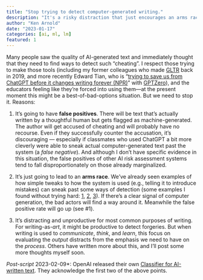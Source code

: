 ```yaml
---
title: "Stop trying to detect computer-generated writing."
description: "It's a risky distraction that just encourages an arms race."
author: "Ken Arnold"
date: "2023-01-17"
categories: [ai, ml, lm]
featured: 1
---
```


Many people saw the quality of AI-generated text and immediately thought that they need to find ways to detect such "cheating". I respect those trying to make those tools (including my former colleagues who made [GLTR](http://gltr.io/) back in 2019, and more recently Edward Tian, who is "[trying to save us from ChatGPT before it changes writing forever (NPR)](https://www.npr.org/sections/money/2023/01/17/1149206188/this-22-year-old-is-trying-to-save-us-from-chatgpt-before-it-changes-writing-for)" with [GPTZero](https://gptzero.me/)), and the educators feeling like they're forced into using them---at the present moment this might be a best-of-bad-options situation. But we need to stop it. Reasons:

1. It's going to have **false positives**. There will be text that's actually written by a thoughtful human but gets flagged as machine-generated. The author will get accused of cheating and will probably have no recourse. Even if they successfully counter the accusation, it's discouraging --- especially if classmates who used ChatGPT a bit more cleverly were able to sneak actual computer-generated text past the system (a *false negative*). And although I don't have specific evidence in this situation, the false positives of other AI risk assessment systems tend to fall disproportionately on those already marginalized.

2. It's just going to lead to an **arms race**. We've already seen examples of how simple tweaks to how the system is used (e.g., telling it to introduce mistakes) can sneak past some ways of detection (some examples I found without trying hard: [1](https://twitter.com/nickmmark/status/1612602697492074497), [2](https://twitter.com/SmoothMikeP/status/1613750382181888001), [3](https://twitter.com/KyleLiang5/status/1611897959217790976)). If there's a clear signal of computer generation, the bad actors will find a way around it. Meanwhile the false positive rate will go up (see #1).

3. It's distracting and unproductive for most common purposes of writing. For writing-as-*art*, it might be productive to detect forgeries. But when writing is used to *communicate*, *think*, and *learn*, this focus on evaluating the *output* distracts from the emphasis we need to have on the *process*. Others have written more about this, and I'll post some more thoughts myself soon.

*Post-script* 2023-02-09*: OpenAI released their own [Classifier for AI-written text](https://openai.com/blog/new-ai-classifier-for-indicating-ai-written-text/). They acknowledge the first two of the above points.
